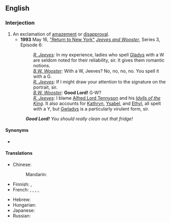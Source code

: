 ==English==

===Interjection===
{{en-interj}}

# An exclamation of [[amazement]] or [[disapproval]].
#* '''1993''' May 16, [[w:List of Jeeves and Wooster episodes|"Return to New York"]] [[w:Jeeves and Wooster|''Jeeves and Wooster'']], Series 3, Episode 6:
#*: ''[[w:Jeeves|R. Jeeves]]:'' In my experience, ladies who spell [[Gladys]] with a W are seldom noted for their reliability, sir. It gives them romantic notions.<br>''[[w:Bertie Wooster|B.W. Wooster]]:'' With a W, Jeeves? No, no, no, no. You spell it with a G.<br>''[[w:Jeeves|R. Jeeves]]:'' If I might draw your attention to the signature on the portrait, sir.<br>''[[w:Bertie Wooster|B.W. Wooster]]:'' '''Good Lord!''' G-W?<br>''[[w:Jeeves|R. Jeeves]]:'' I blame [[w:Alfred Lord Tennyson|Alfred Lord Tennyson]] and his ''[[w:Idylls of the King|Idylls of the King]]''. It also accounts for [[Kathryn]], [[Ysabel]], and [[Ethyl]], all spelt with a Y, but [[Gwladys]] is a particularly virulent form, sir.
#: '''''Good Lord!''' You should really clean out that fridge!''

====Synonyms====
* {{seeSynonyms|en|wow}}

====Translations====
{{trans-top|exclamation of amazement}}
* Chinese:
*: Mandarin: {{t+|cmn|天哪|tr=tiān'na|sc=Hani}}
* Finnish: {{t+|fi|herranjestas}}, {{t|fi|jestas sentään}}
* French: {{t+|fr|Seigneur}}, {{t+|fr|mon Dieu}}, {{t+|fr|ciel}}, {{t+|fr|nom de Dieu}}, {{t+|fr|nom de bleu}} {{qualifier|Switzerland}}
{{trans-mid}}
* Hebrew: {{t|he|אֱלֹהִים אַדִּירִים|tr=elohím adirím}}
* Hungarian: {{t+|hu|atyaúristen}}
* Japanese: {{t|ja|おやまあ|tr=oyamaa|sc=Jpan}}
* Russian: {{t|ru|свя́тый бо́же}}
{{trans-bottom}}
